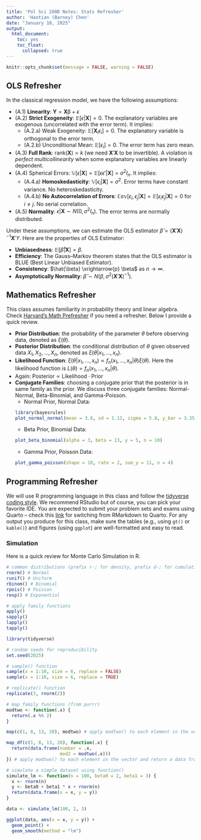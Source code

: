 ```yaml
---
title: 'Pol Sci 200D Notes: Stats Refresher'
author: 'Haotian (Barney) Chen'
date: "January 10, 2025"
output: 
  html_document:
    toc: yes
    toc_float:
      collapsed: true
---
```


```r
knitr::opts_chunk$set(message = FALSE, warning = FALSE)
```

\newcommand{\y}{\mathbf{y}}
\newcommand{\Y}{\mathbf{Y}}
\newcommand{\X}{\mathbf{X}}
\newcommand{\E}{\mathbb{E}}
\newcommand{\V}{\mathbb{V}}
\newcommand{\Cov}{\mathbb{Cov}}
\newcommand{\independent}{\perp\!\!\!\perp}

## OLS Refresher
In the classical regression model, we have the following assumptions:

+ (A.1) **Linearity**: $\Y = \X \mathbb{\beta} + \epsilon$
+ (A.2) **Strict Exogeneity**: $\E[\epsilon | \X] = 0$. The explanatory variables are exogenous (uncorrelated with the error term). It implies: 
  - (A.2.a) Weak Exogeneity: $\E[\X_i\epsilon_i] = 0$. The explanatory variable is orthogonal to the error term. 
  - (A.2.b) Unconditional Mean: $\E[\epsilon_i] = 0$. The error term has zero mean.
+ (A.3) **Full Rank**: $\text{rank}(\X)=k$ (we need $\X'\X$ to be invertible). A violation is *perfect multicollinearity* when some explanatory variables are linearly dependent.
+ (A.4) Spherical Errors: $\V[\epsilon | \X] = \E[\epsilon\epsilon'|\X] = \sigma^2 I_n$. It implies:
  - (A.4.a) **Homoskedasticity**: $\V[\epsilon_i | \X] = \sigma^2$. Error terms have constant variance. No heteroskedasticity. 
  - (A.4.b) **No Autocorrelation of Errors**: $\Cov[\epsilon_i, \epsilon_j | \X] = \E[\epsilon_i \epsilon_j | \X] = 0$ for $i \neq j$. No serial correlation.
+ (A.5) **Normality**: $\epsilon | \X \sim N(0, \sigma^2I_n)$. The error terms are normally distributed.

Under these assumptions, we can estimate the OLS estimator $\hat{\beta} = (\X'\X)^{-1}\X'Y$. Here are the properties of OLS Estimator: 

+ **Unbiasedness**: $\E[\hat{\beta} | \X] = \beta$. 
+ **Efficiency**: The Gauss–Markov theorem states that the OLS estimator is BLUE (Best Linear Unbiased Estimator). 
+ **Consistency**: $\hat{\beta} \xrightarrow{p} \beta$ as $n \rightarrow \infty$.
+ **Asymptotically Normality**: $\hat{\beta} \sim N(\beta, \sigma^2 (\X'\X)^{-1})$.

## Mathematics Refresher
This class assumes familiarity in probability theory and linear algebra. Check [Harvard's Math Prefresher](https://iqss.github.io/prefresher/) if you need a refresher. Below I provide a quick review.

+ **Prior Distribution**: the probability of the parameter $\theta$ before observing data, denoted as $\xi(\theta)$.
+ **Posterior Distribution**: the conditional distribution of $\theta$ given observed data $X_1, X_2, \ldots, X_n$, denoted as $\xi(\theta | x_1, \ldots, x_n)$.
+ **Likelihood Function**: $\xi(\theta | x_1, \ldots, x_n) \propto f_n(x_1, \ldots, x_n | \theta) \xi(\theta)$. Here the likelihood function is $L(\theta) = f_n(x_1, \ldots, x_n | \theta)$. 
+ Again: $\text{Posterior} \propto \text{Likelihood} \cdot \text{Prior}$
+ **Conjugate Families**: choosing a conjugate prior that the posterior is in same family as the prior. We discuss three conjugate families: Normal-Normal, Beta-Binomial, and Gamma-Poisson.
  - Normal Prior, Normal Data: 
```r
library(bayesrules)
plot_normal_normal(mean = 3.8, sd = 1.12, sigma = 5.8, y_bar = 3.35, n = 8)
```
  - Beta Prior, Binomial Data: 
```r
plot_beta_binomial(alpha = 3, beta = 13, y = 5, n = 10) 
```
  - Gamma Prior, Poisson Data: 
```r
plot_gamma_poisson(shape = 10, rate = 2, sum_y = 11, n = 4)
```

## Programming Refresher
We will use R programming language in this class and follow the [tidyverse coding style](https://style.tidyverse.org). We recommend RStudio but of course, you can pick your favorite IDE. You are expected to submit your problem sets and exams using Quarto -- check this [link](https://quarto.org/docs/faq/rmarkdown.html) for switching from RMarkdown to Quarto. For any output you produce for this class, make sure the tables (e.g., using `gt()` or `kable()`) and figures (using `ggplot`) are well-formatted and easy to read. 


### Simulation
Here is a quick review for Monte Carlo Simulation in R. 

```r
# common distributions (prefix r-; for density, prefix d-; for cumulative, prefix p-)
rnorm() # Normal
runif() # Uniform
rbinom() # Binomial
rpois() # Poisson
rexp() # Exponential

# apply family functions
apply() 
sapply()
lapply()
tapply()
```

```r
library(tidyverse)

# random seeds for reproducibility
set.seed(2025)

# sample() function
sample(x = 1:10, size = 6, replace = FALSE)
sample(x = 1:10, size = 6, replace = TRUE)

# replicate() function
replicate(3, rnorm(2))

# map family functions (from purrr)
modtwo <- function(.x) {
  return(.x %% 2)
}

map(c(1, 8, 13, 20), modtwo) # apply modtwo() to each element in the vector

map_df(c(1, 8, 13, 20), function(.x) {
  return(data.frame(number = .x, 
                    mod2 = modtwo(.x)))
}) # apply modtwo() to each element in the vector and return a data frame

# simulate a simple dataset using function()
simulate_lm <- function(n = 100, beta0 = 2, beta1 = 3) {
  x <- rnorm(n)
  y <- beta0 + beta1 * x + rnorm(n)
  return(data.frame(x = x, y = y))
}

data <- simulate_lm(100, 2, 3)

ggplot(data, aes(x = x, y = y)) + 
  geom_point() + 
  geom_smooth(method = "lm")
```

